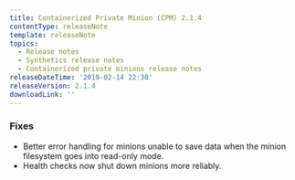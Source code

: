 ```yaml
---
title: Containerized Private Minion (CPM) 2.1.4
contentType: releaseNote
template: releaseNote
topics:
  - Release notes
  - Synthetics release notes
  - Containerized private minions release notes
releaseDateTime: '2019-02-14 22:30'
releaseVersion: 2.1.4
downloadLink: ''
---
```


### Fixes

* Better error handling for minions unable to save data when the minion filesystem goes into read-only mode.
* Health checks now shut down minions more reliably.
